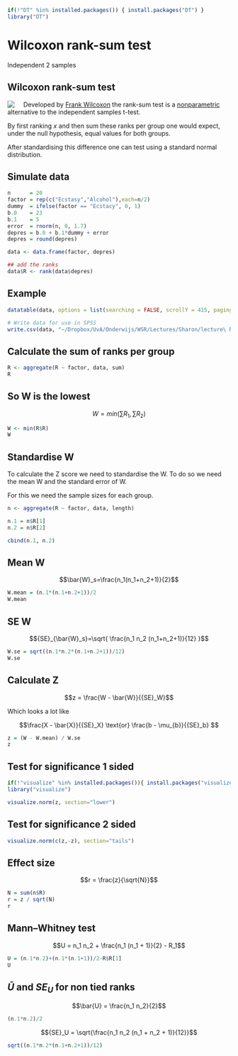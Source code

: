 ```r
if(!"DT" %in% installed.packages()) { install.packages("DT") }
library("DT")
```

# Wilcoxon rank-sum test

Independent 2 samples

## Wilcoxon rank-sum test

<img src="http://upload.wikimedia.org/wikipedia/en/9/9a/FrankWilcoxon.png" style="float: left; margin: 0 20px 0 0;">
  
Developed by [Frank Wilcoxon](http://en.wikipedia.org/wiki/Frank_Wilcoxon) the rank-sum test is a [nonparametric](http://en.wikipedia.org/wiki/Nonparametric_statistics) alternative to the independent samples t-test.

By first ranking $x$ and then sum these ranks per group one would expect, under the null hypothesis, equal values for both groups.

After standardising this difference one can test using a standard normal distribution.

## Simulate data

```r
n      = 20
factor = rep(c("Ecstasy","Alcohol"),each=n/2)
dummy  = ifelse(factor == "Ecstacy", 0, 1)
b.0    = 23
b.1    = 5
error  = rnorm(n, 0, 1.7)
depres = b.0 + b.1*dummy + error
depres = round(depres)

data <- data.frame(factor, depres)

## add the ranks
data$R <- rank(data$depres)
```

## Example

```r
datatable(data, options = list(searching = FALSE, scrollY = 415, paging = F, info = F))

# Write data for use in SPSS
write.csv(data, "~/Dropbox/UvA/Onderwijs/WSR/Lectures/Sharon/lecture\ Non\ parametric/mann-whitney.csv", row.names=FALSE)
```

## Calculate the sum of ranks per group

```r
R <- aggregate(R ~ factor, data, sum)
R
```

## So W is the lowest

$$W=min\left(\sum{R_1},\sum{R_2}\right)$$
  
```r
W <- min(R$R)
W
```

## Standardise W

To calculate the Z score we need to standardise the W. To do so we need the mean W and the standard error of W.

For this we need the sample sizes for each group.

```r
n <- aggregate(R ~ factor, data, length)

n.1 = n$R[1]
n.2 = n$R[2]

cbind(n.1, n.2)
```

## Mean W

$$\bar{W}_s=\frac{n_1(n_1+n_2+1)}{2}$$
  
```r
W.mean = (n.1*(n.1+n.2+1))/2
W.mean
```

## SE W

$${SE}_{\bar{W}_s}=\sqrt{ \frac{n_1 n_2 (n_1+n_2+1)}{12} }$$
  
```r
W.se = sqrt((n.1*n.2*(n.1+n.2+1))/12)
W.se
```

## Calculate Z

$$z = \frac{W - \bar{W}}{{SE}_W}$$
  
  Which looks a lot like

$$\frac{X - \bar{X}}{{SE}_X} \text{or} \frac{b - \mu_{b}}{{SE}_b} $$
  
```r
z = (W - W.mean) / W.se
z
```

## Test for significance 1 sided

```r
if(!"visualize" %in% installed.packages()){ install.packages("visualize") }
library("visualize")

visualize.norm(z, section="lower")
```

## Test for significance 2 sided

```r
visualize.norm(c(z,-z), section="tails")
```

## Effect size

$$r = \frac{z}{\sqrt{N}}$$
  
```r
N = sum(n$R)
r = z / sqrt(N)
r
```

## Mann–Whitney test

$$U = n_1 n_2 + \frac{n_1 (n_1 + 1)}{2} - R_1$$
  
```r
U = (n.1*n.2)+(n.1*(n.1+1))/2-R$R[1]
U
```

## $\bar{U}$ and ${SE}_U$ for non tied ranks

$$\bar{U} = \frac{n_1 n_2}{2}$$
  
```r
(n.1*n.2)/2
```

$${SE}_U = \sqrt{\frac{n_1 n_2 (n_1 + n_2 + 1)}{12}}$$
  
```r
sqrt((n.1*n.2*(n.1+n.2+1))/12)
```
